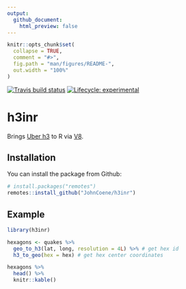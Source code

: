 ```yaml
---
output: 
  github_document:
    html_preview: false
---
```


<!-- README.md is generated from README.Rmd. Please edit that file -->

```r
knitr::opts_chunk$set(
  collapse = TRUE,
  comment = "#>",
  fig.path = "man/figures/README-",
  out.width = "100%"
)
```

<!-- badges: start -->
[![Travis build status](https://travis-ci.org/JohnCoene/h3inr.svg?branch=master)](https://travis-ci.org/JohnCoene/h3inr)
[![Lifecycle: experimental](https://img.shields.io/badge/lifecycle-experimental-orange.svg)](https://www.tidyverse.org/lifecycle/#experimental)
<!-- badges: end -->

# h3inr

Brings [Uber h3](https://github.com/uber/h3-js) to R via [V8](https://github.com/jeroen/V8).

## Installation

You can install the package from Github:

``` r
# install.packages("remotes")
remotes::install_github("JohnCoene/h3inr")
```

## Example

```r
library(h3inr)

hexagons <- quakes %>% 
  geo_to_h3(lat, long, resolution = 4L) %>% # get hex id
  h3_to_geo(hex = hex) # get hex center coordinates

hexagons %>% 
  head() %>% 
  knitr::kable()
```
